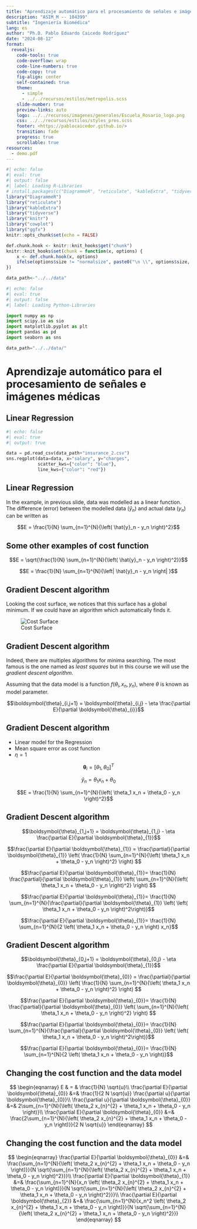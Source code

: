 ```yaml
---
title: "Aprendizaje automático para el procesamiento de señales e imágenes médicas"
description: "ASIM_M -- 104399"
subtitle: "Ingeniería Biomédica"
lang: es
author: "Ph.D. Pablo Eduardo Caicedo Rodríguez"
date: "2024-08-12"
format:
  revealjs: 
    code-tools: true
    code-overflow: wrap
    code-line-numbers: true
    code-copy: true
    fig-align: center
    self-contained: true
    theme: 
      - simple
      - ../../recursos/estilos/metropolis.scss
    slide-number: true
    preview-links: auto
    logo: ../../recursos/imagenes/generales/Escuela_Rosario_logo.png
    css: ../../recursos/estilos/styles_pres.scss
    footer: <https://pablocaicedor.github.io/>
    transition: fade
    progress: true
    scrollable: true
resources:
  - demo.pdf
---
```


```r
#| echo: false
#| eval: true
#| output: false
#| label: Loading R-Libraries
# install.packages(c("DiagrammeR", "reticulate", "kableExtra", "tidyverse", "knitr", "cowplot", "ggfx"))
library("DiagrammeR")
library("reticulate")
library("kableExtra")
library("tidyverse")
library("knitr")
library("cowplot")
library("ggfx")
knitr::opts_chunk$set(echo = FALSE)

def.chunk.hook <- knitr::knit_hooks$get("chunk")
knitr::knit_hooks$set(chunk = function(x, options) {
    x <- def.chunk.hook(x, options)
    ifelse(options$size != "normalsize", paste0("\n \\", options$size, "\n\n", x, "\n\n \\normalsize"), x)
})

data_path<-"../../data"
```

```python
#| echo: false
#| eval: true
#| output: false
#| label: Loading Python-Libraries

import numpy as np
import scipy.io as sio
import matplotlib.pyplot as plt
import pandas as pd
import seaborn as sns

data_path="../../data/"

```

# Aprendizaje automático para el procesamiento de señales e imágenes médicas



## Linear Regression

```python
#| echo: false
#| eval: true
#| output: true

data = pd.read_csv(data_path+"insurance_2.csv")
sns.regplot(data=data, x="salary", y="charges",
            scatter_kws={"color": "blue"}, 
            line_kws={"color": "red"})

```

## Linear Regression

In the example, in previous slide, data was modelled as a linear function. The difference (error) between the modelled data $\left( \hat{y}_n \right)$ and actual data $\left( y_n \right)$ can be written as

::: {.callout-warning title="Cost function" collapsible="false"}

$$E = \frac{1}{N} \sum_{n=1}^{N}{\left( \hat{y}_n - y_n \right)^2}$$

:::


## Some other examples of cost function

$$E = \sqrt{\frac{1}{N} \sum_{n=1}^{N}{\left( \hat{y}_n - y_n \right)^2}}$$

$$E = \frac{1}{N} \sum_{n=1}^{N}{\left| \hat{y}_n - y_n \right| }$$

## Gradient Descent algorithm

Looking the cost surface, we notices that this surface has a global minimum. If we could have an algorithm which automatically finds it.

![Cost Surface](../../recursos/imagenes/Presentaciones/ASIM/CostSurface.png)

## Gradient Descent algorithm

Indeed, there are multiples algorithms for minima searching. The most famous is the one named as _least squares_ but in this course we will use the _gradient descent algorithm._

Assuming that the data model is a function $f\left(\theta_i, x_n, y_n\right)$, where $\theta$ is known as model parameter.

::: {.callout-important title="The gradient descent algorithm" collapsible="false"}

$$\boldsymbol{\theta}_{i,j+1} =  \boldsymbol{\theta}_{i,j} - \eta \frac{\partial E}{\partial \boldsymbol{\theta}_{i}}$$
  



:::


## Gradient Descent algorithm

::: {.callout-warning title="Assumptions" collapsible="false"}

- Linear model for the Regression 
- Mean square error as cost function
- $\eta = 1$

:::

$$\boldsymbol{\theta}_i = \left[ \theta_1, \theta_0 \right]^T$$

$$\hat{y}_n  = \theta_1 x_n + \theta_0$$

$$E = \frac{1}{N} \sum_{n=1}^{N}{\left( \theta_1 x_n + \theta_0 - y_n \right)^2}$$


## Gradient Descent algorithm

:::{.small_font}

::: {.callout-note title="For $\theta_1$ estimation" collapsible="false"}
$$\boldsymbol{\theta}_{1,j+1} = \boldsymbol{\theta}_{1,j} - \eta \frac{\partial E}{\partial \boldsymbol{\theta}_{1}}$$

$$\frac{\partial E}{\partial \boldsymbol{\theta}_{1}} = \frac{\partial}{\partial \boldsymbol{\theta}_{1}} \left( \frac{1}{N} \sum_{n=1}^{N}{\left( \theta_1 x_n + \theta_0 - y_n \right)^2} \right) $$

$$\frac{\partial E}{\partial \boldsymbol{\theta}_{1}}= \frac{1}{N} \frac{\partial}{\partial \boldsymbol{\theta}_{1}} \left(  \sum_{n=1}^{N}{\left( \theta_1 x_n + \theta_0 - y_n \right)^2} \right) $$

$$\frac{\partial E}{\partial \boldsymbol{\theta}_{1}}= \frac{1}{N}  \sum_{n=1}^{N}{\frac{\partial}{\partial \boldsymbol{\theta}_{1}} \left( \left( \theta_1 x_n + \theta_0 - y_n \right)^2\right)}$$

$$\frac{\partial E}{\partial \boldsymbol{\theta}_{1}}= \frac{1}{N}  \sum_{n=1}^{N}{2 \left( \theta_1 x_n + \theta_0 - y_n \right) x_n}$$

:::

:::

## Gradient Descent algorithm

:::{.small_font}

::: {.callout-note title="For $\theta_0$ estimation" collapsible="false"}
$$\boldsymbol{\theta}_{0,j+1} = \boldsymbol{\theta}_{0,j} - \eta \frac{\partial E}{\partial \boldsymbol{\theta}_{1}}$$

$$\frac{\partial E}{\partial \boldsymbol{\theta}_{0}} = \frac{\partial}{\partial \boldsymbol{\theta}_{0}} \left( \frac{1}{N} \sum_{n=1}^{N}{\left( \theta_1 x_n + \theta_0 - y_n \right)^2} \right) $$

$$\frac{\partial E}{\partial \boldsymbol{\theta}_{0}}= \frac{1}{N} \frac{\partial}{\partial \boldsymbol{\theta}_{0}} \left(  \sum_{n=1}^{N}{\left( \theta_1 x_n + \theta_0 - y_n \right)^2} \right) $$

$$\frac{\partial E}{\partial \boldsymbol{\theta}_{0}}= \frac{1}{N}  \sum_{n=1}^{N}{\frac{\partial}{\partial \boldsymbol{\theta}_{0}} \left( \left( \theta_1 x_n + \theta_0 - y_n \right)^2\right)}$$

$$\frac{\partial E}{\partial \boldsymbol{\theta}_{0}}= \frac{1}{N}  \sum_{n=1}^{N}{2 \left( \theta_1 x_n + \theta_0 - y_n \right)}$$

:::

:::

## Changing the cost function and the data model

$$
 \begin{eqnarray}
  E & = & \frac{1}{N} \sqrt{u}\\
  \frac{\partial E}{\partial \boldsymbol{\theta}_{0}} &=& \frac{1}{2 N \sqrt{u}} \frac{\partial u}{\partial \boldsymbol{\theta}_{0}}\\
  \frac{\partial u}{\partial \boldsymbol{\theta}_{0}} &=& 2\sum_{n=1}^{N}{\left( \theta_2 x_{n}^{2} + \theta_1 x_n + \theta_0 - y_n \right)}\\
  \frac{\partial E}{\partial \boldsymbol{\theta}_{0}} &=& \frac{2\sum_{n=1}^{N}{\left( \theta_2 x_{n}^{2} + \theta_1 x_n + \theta_0 - y_n \right)}}{2 N \sqrt{u}}
 \end{eqnarray}
$$

## Changing the cost function and the data model


$$
\begin{eqnarray}
  \frac{\partial E}{\partial \boldsymbol{\theta}_{0}} &=& \frac{\sum_{n=1}^{N}{\left( \theta_2 x_{n}^{2} + \theta_1 x_n + \theta_0 - y_n \right)}}{N \sqrt{\sum_{n=1}^{N}{\left( \theta_2 x_{n}^{2} + \theta_1 x_n + \theta_0 - y_n \right)^2}}}\\
  \frac{\partial E}{\partial \boldsymbol{\theta}_{1}} &=& \frac{\sum_{n=1}^{N}{x_n \left( \theta_2 x_{n}^{2} + \theta_1 x_n + \theta_0 - y_n \right)}}{N \sqrt{\sum_{n=1}^{N}{\left( \theta_2 x_{n}^{2} + \theta_1 x_n + \theta_0 - y_n \right)^2}}}\\
  \frac{\partial E}{\partial \boldsymbol{\theta}_{2}} &=& \frac{\sum_{n=1}^{N}{x_n^2 \left( \theta_2 x_{n}^{2} + \theta_1 x_n + \theta_0 - y_n \right)}}{N \sqrt{\sum_{n=1}^{N}{\left( \theta_2 x_{n}^{2} + \theta_1 x_n + \theta_0 - y_n \right)^2}}}
\end{eqnarray}
$$